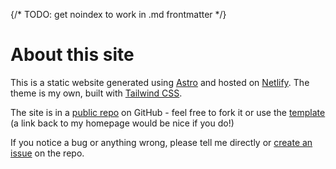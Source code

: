 
{/* TODO: get noindex to work in .md frontmatter */}

<Page title="About this site" noindex>
  

# About this site

This is a static website generated using [Astro](https://astro.build/) and hosted on [Netlify](https://www.netlify.com/). The theme is my own, built with [Tailwind CSS](https://tailwindcss.com/).

The site is in a [public repo](https://github.com/tomarney/tomarney-com) on GitHub - feel free to fork it or use the [template](https://github.com/tomarney/astro-tailwind-blog) (a link back to my homepage would be nice if you do!)

If you notice a bug or anything wrong, please tell me directly or [create an issue](https://github.com/tomarney/tomarney-com/issues/new/choose) on the repo.


</Page>
